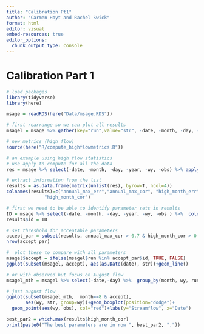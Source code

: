 ```yaml
---
title: "Calibration Pt1"
author: "Carmen Hoyt and Rachel Swick"
format: html
editor: visual
embed-resources: true
editor_options: 
  chunk_output_type: console
---
```


# Calibration Part 1

```r
# load packages
library(tidyverse)
library(here)

msage = readRDS(here("Data/msage.RDS"))

# first rearrange so we can plot all results
msagel = msage %>% gather(key="run",value="str", -date, -month, -day, -year, -wy,-obs)

# new metrics (high flow)
source(here("R/compute_highflowmetrics.R"))

# an example using high flow statistics
# use apply to compute for all the data
res = msage %>% select(-date, -month, -day, -year, -wy, -obs) %>% apply(2,FUN=compute_highflowmetrics, o=msage$obs, month=msage$month, day=msage$day, year=msage$year, wy=msage$wy)

# extract information from the list
results = as.data.frame(matrix(unlist(res), byrow=T, ncol=4))
colnames(results)=c("annual_max_err","annual_max_cor", "high_month_err",
              "high_month_cor")

# first we need to be able to identify parameter sets in results
ID = msage %>% select(-date, -month, -day, -year, -wy, -obs ) %>%  colnames()
results$id = ID

# set threshold for acceptable parameters
accept_par = subset(results, annual_max_cor > 0.7 & high_month_cor > 0.7 & abs(annual_max_err > -0.18) & abs(high_month_err) > 0)
nrow(accept_par)

#  plot these to compare with all parameters
msagel$accept = ifelse(msagel$run %in% accept_par$id, TRUE, FALSE)
ggplot(subset(msagel, accept), aes(as.Date(date), str))+geom_line()

# or with observed but focus on August flow
msagel_mth = msagel %>% select(-date,-day) %>%  group_by(month, wy, run, accept) %>% summarise(str=mean(str, na.rm=T), obs=mean(obs, na.rm=T))

# just august flow
ggplot(subset(msagel_mth,  month==8 & accept),
       aes(wy, str, group=wy))+geom_boxplot(position="dodge")+
  geom_point(aes(wy, obs), col="red")+labs(y="Streamflow", x="Date")

best_par2 = which.max(results$high_month_cor)
print(paste0("The best parameters are in row ", best_par2, "."))
```
